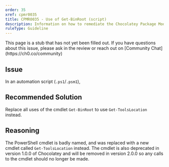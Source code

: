 ```yaml
---
order: 35
xref: cpmr0035
title: CPMR0035 - Use of Get-BinRoot (script)
description: Information on how to remediate the Chocolatey Package Moderation Rule 0035
ruleType: Guideline
---
```


<PackageValidatorRuleGuideline />

<Callout type="info">
    This page is a stub that has not yet been filled out. If you have questions about this issue, please ask in the review or reach out on [Community Chat](https://ch0.co/community)
</Callout>

## Issue

In an automation script (`.ps1`/`.psm1`),

## Recommended Solution

Replace all uses of the cmdlet `Get-BinRoot` to use `Get-ToolsLocation` instead.

## Reasoning

The PowerShell cmdlet is badly named, and was replaced with a new cmdlet called `Get-ToolsLocation` instead.
The cmdlet is also deprecated in version 1.0.0 of Chocolatey and will be removed in version 2.0.0 so any calls
to the cmdlet should no longer be made.
